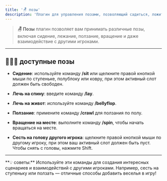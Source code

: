 ```yaml
---
title: '🪑 позы'
description: 'Плагин для управления позами, позволяющий садиться, ложиться, ползать и взаимодействовать с другими игроками'
---
```


> **🪑 Позы**
> плагин позволяет вам принимать различные позы, включая сидение, лежание, ползание, вращение и даже взаимодействие с другими игроками.

---

## 🧑‍🤝‍🧑 доступные позы

- **Сидение**: используйте команду **/sit** или щелкните правой кнопкой мыши по ступеньке, полублоку или ковру, при этом активный слот должен быть свободен.

- **Лечь на спину**: введите команду **/lay**.

- **Лечь на живот**: используйте команду **/bellyflop**.

- **Ползание**: примените команду **/crawl** для ползания по полу.

- **Вращение на месте**: выполните команду **/spin**, чтобы начать вращаться на месте.

- **Сесть на голову другого игрока**: щелкните правой кнопкой мыши по другому игроку, при этом ваш активный слот должен быть пуст. Чтобы снять с головы, нажмите Shift.

---

<Note>
**💡 советы:**
Используйте эти команды для создания интересных сценариев и взаимодействий с другими игроками. Например, сесть на ступеньку или ползать — отличные способы добавить веселья в игру!
</Note>
